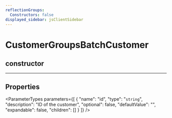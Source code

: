 ```yaml
---
reflectionGroups:
  Constructors: false
displayed_sidebar: jsClientSidebar
---
```



# CustomerGroupsBatchCustomer

## constructor

___

## Properties

<ParameterTypes parameters={[
  {
    "name": "id",
    "type": "`string`",
    "description": "ID of the customer",
    "optional": false,
    "defaultValue": "",
    "expandable": false,
    "children": []
  }
]} />
